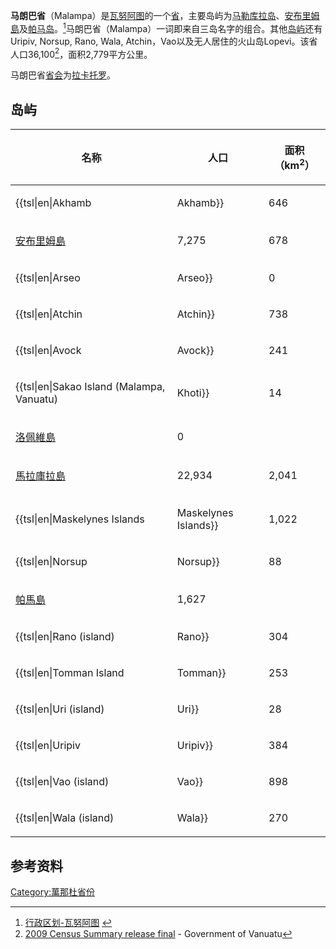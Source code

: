 {{Infobox settlement
|name=马朗巴省
|type=省
|image_flag=Flag of Malampa Province.svg
|image_map=Malampa in Vanuatu.svg
|map_caption=在瓦努阿图的位置
|subdivision_name={{VAN}}
|subdivision_type=国家
|seat_type=首府
|seat=[[拉卡托罗|拉卡托罗]]
|area_total_km2=2779
|population_as_of=2009
|population=36722
}}
'''马朗巴省'''（Malampa）是[[瓦努阿图|瓦努阿图]]的一个[[省|省]]，主要岛屿为[[马勒库拉岛|马勒库拉岛]]、[[安布里姆島|安布里姆島]]及[[帕马岛|帕马岛]]。<ref>[http://www.vanuatuembassy.org.cn/dyjs_more.asp?id=34 行政区划-瓦努阿图] {{webarchive|url=https://web.archive.org/web/20070317115611/http://www.vanuatuembassy.org.cn/dyjs_more.asp?id=34 |date=2007-03-17 }}</ref>马朗巴省（Malampa）一词即来自三岛名字的组合。其他[[岛屿|岛屿]]还有Uripiv, Norsup, Rano, Wala, Atchin，Vao以及无人居住的火山岛Lopevi。该省人口36,100<ref>[http://www.governmentofvanuatu.gov.vu/index.php/publicationdocuments/vanuatu-statistics 2009 Census Summary release final] {{webarchive|url=https://web.archive.org/web/20131221233814/http://www.governmentofvanuatu.gov.vu/index.php/publicationdocuments/vanuatu-statistics |date=2013-12-21 }} - Government of Vanuatu</ref>，面积2,779平方公里。

马朗巴省[[首府|省会]]为[[拉卡托罗|拉卡托罗]]。

==岛屿==
{| class="wikitable sortable"
|-
! 名称 !! 人口 !! 面积（km<sup>2</sup>）
|-
| {{tsl|en|Akhamb||Akhamb}} || 646 || 
|-
| [[安布里姆島|安布里姆島]] || 7,275 || 678
|-
| {{tsl|en|Arseo||Arseo}} || 0 ||
|-
| {{tsl|en|Atchin||Atchin}} || 738 || 
|-
| {{tsl|en|Avock||Avock}} || 241 || 
|-
| {{tsl|en|Sakao Island (Malampa, Vanuatu)||Khoti}} || 14 || 
|-
| [[洛佩維島|洛佩維島]] || 0 ||
|-
| [[馬拉庫拉島|馬拉庫拉島]] || 22,934 || 2,041
|-
| {{tsl|en|Maskelynes Islands||Maskelynes Islands}} || 1,022 || 
|-
| {{tsl|en|Norsup||Norsup}} || 88 ||
|-
| [[帕馬島|帕馬島]] || 1,627 || 
|-
| {{tsl|en|Rano (island)||Rano}} || 304 || 
|-
| {{tsl|en|Tomman Island||Tomman}} || 253 ||
|-
| {{tsl|en|Uri (island)||Uri}} || 28 || 
|-
| {{tsl|en|Uripiv||Uripiv}} || 384 || 
|-
| {{tsl|en|Vao (island)||Vao}} || 898 ||
|-
| {{tsl|en|Wala (island)||Wala}} || 270 ||
|}

== 参考资料 ==
<references/>

{{coord|display=title}}
{{瓦努阿图行政区划}}

[[Category:萬那杜省份|Category:萬那杜省份]]